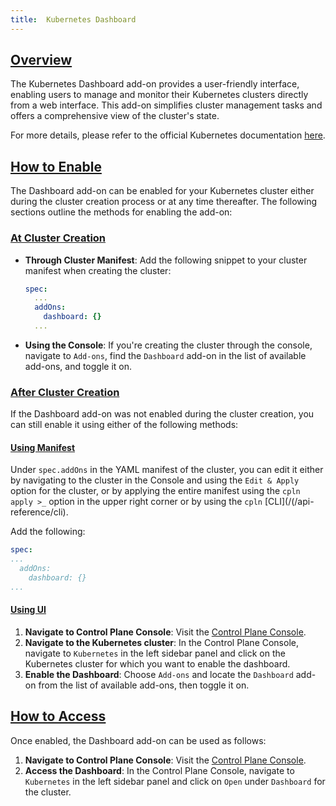 ```yaml
---
title:  Kubernetes Dashboard
---
```


## [Overview](#overview)

The Kubernetes Dashboard add-on provides a user-friendly interface, enabling users to manage and monitor their Kubernetes
clusters directly from a web interface. This add-on simplifies cluster management tasks and offers a comprehensive view of the cluster's state.

For more details, please refer to the official Kubernetes documentation [here](https://kubernetes.io/docs/tasks/access-application-cluster/web-ui-dashboard/).

## [How to Enable](#how-to-enable)

The Dashboard add-on can be enabled for your Kubernetes cluster either during the cluster creation process or at any time thereafter.
The following sections outline the methods for enabling the add-on:

### [At Cluster Creation](#at-cluster-creation)

- **Through Cluster Manifest**: Add the following snippet to your cluster manifest when creating the cluster:

  ```YAML
  spec:
    ...
    addOns:
      dashboard: {}
    ...
  ```

- **Using the Console**: If you're creating the cluster through the console, navigate to `Add-ons`, find the `Dashboard` add-on in the list of available add-ons, and toggle it on.

### [After Cluster Creation](#after-cluster-creation)

If the Dashboard add-on was not enabled during the cluster creation, you can still enable it using either of the following methods:

#### [Using Manifest](#how-to-enable-manifest)

Under `spec.addOns` in the YAML manifest of the cluster, you can edit it either by navigating to the cluster in the Console and using the
`Edit & Apply` option for the cluster, or by applying the entire manifest using the `cpln apply >_` option in the upper right corner or by
using the `cpln` [CLI](/(/api-reference/cli).

Add the following:

```YAML
spec:
...
  addOns:
    dashboard: {}
...
```

#### [Using UI](#how-to-enable-ui)

1. **Navigate to Control Plane Console**: Visit the [Control Plane Console](https://console.cpln.io/console/).
2. **Navigate to the Kubernetes cluster**: In the Control Plane Console, navigate to `Kubernetes` in the left sidebar panel and click on the Kubernetes cluster for which you want to enable the dashboard.
3. **Enable the Dashboard**: Choose `Add-ons` and locate the `Dashboard` add-on from the list of available add-ons, then toggle it on.

## [How to Access](#how-to-access)

Once enabled, the Dashboard add-on can be used as follows:

1. **Navigate to Control Plane Console**: Visit the [Control Plane Console](https://console.cpln.io/console/).
2. **Access the Dashboard**: In the Control Plane Console, navigate to `Kubernetes` in the left sidebar panel and click on `Open` under `Dashboard` for the cluster.
